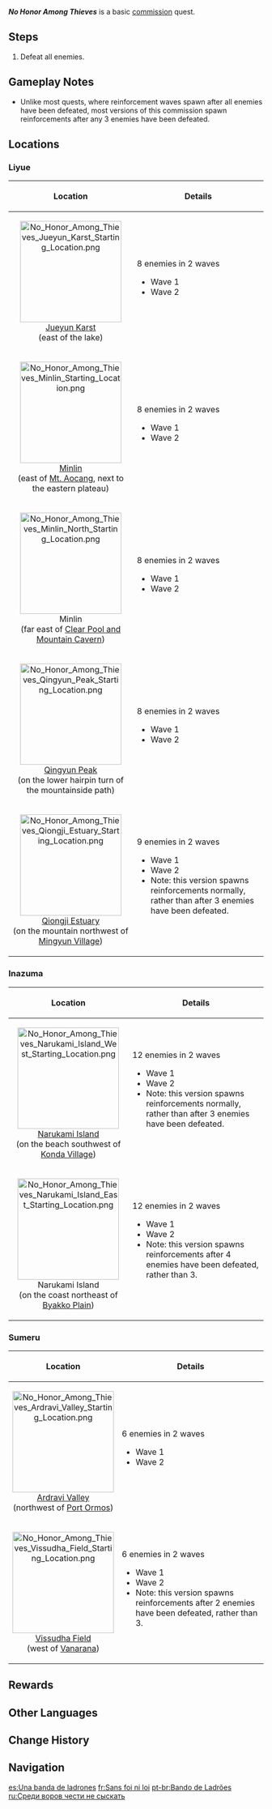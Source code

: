 {{Stub|Add location for east Narukami Island variant}}
{{About|the [[Commission]]|the [[Random Event]]|No Honor Among Thieves (Random Event)}}
{{Quest Infobox
|id             = 
|type           = Commission
|image          = Commission No Honor Among Thieves.png
|caption        = [[Qiongji Estuary]] version
|region         = Liyue
|summary        = Defeat the group of Treasure Hoarders.
|startLocation  = [[Teyvat]]
|other          = 
*AR-Dependent Rewards
|characters     = Traveler
}}
'''''No Honor Among Thieves''''' is a basic [[commission]] quest.

==Steps==
{{Quest Description|A group of [[Treasure Hoarders]] have made camp in the wilderness and are up to no good. Defeat them to put an end to this threat.}}
#Defeat all enemies.

==Gameplay Notes==
* Unlike most quests, where reinforcement waves spawn after all enemies have been defeated, most versions of this commission spawn reinforcements after any 3 enemies have been defeated.

==Locations==
===Liyue===
{| class="wikitable"
!Location||Details
|-
|<center>[[File:No Honor Among Thieves Jueyun Karst Starting Location.png|200px]]<br />[[Jueyun Karst]]<br />(east of the lake)</center>||
;8 enemies in 2 waves
*Wave 1 {{Enemy List|Treasure Hoarders: Scout;Treasure Hoarders: Marksman;Treasure Hoarders: Pyro Potioneer;Treasure Hoarders: Handyman;Treasure Hoarders: Gravedigger}}
*Wave 2 {{Enemy List|Treasure Hoarders: Electro Potioneer;Treasure Hoarders: Crusher;Treasure Hoarders: Gravedigger}}
|-
|<center>[[File:No Honor Among Thieves Minlin Starting Location.png|200px]]<br />[[Minlin]]<br />(east of [[Mt. Aocang]], next to the eastern plateau)</center>||
;8 enemies in 2 waves
*Wave 1 {{Enemy List|Treasure Hoarders: Marksman*2;Treasure Hoarders: Seaman*2;Treasure Hoarders: Crusher}}
*Wave 2 {{Enemy List|Treasure Hoarders: Gravedigger;Treasure Hoarders: Pugilist*2;Treasure Hoarders: Pyro Potioneer}}
|-
|<center>[[File:No Honor Among Thieves Minlin North Starting Location.png|200px]]<br />Minlin<br />(far east of [[Clear Pool and Mountain Cavern]])</center>||
;8 enemies in 2 waves
*Wave 1 {{Enemy List|Treasure Hoarders: Scout;Treasure Hoarders: Hydro Potioneer;Treasure Hoarders: Cryo Potioneer;Treasure Hoarders: Seaman;Treasure Hoarders: Handyman}}
*Wave 2 {{Enemy List|Treasure Hoarders: Cryo Potioneer;Treasure Hoarders: Gravedigger;Treasure Hoarders: Crusher}}
|-
|<center>[[File:No Honor Among Thieves Qingyun Peak Starting Location.png|200px]]<br />[[Qingyun Peak]]<br />(on the lower hairpin turn of the mountainside path)</center>||
;8 enemies in 2 waves
*Wave 1 {{Enemy List|Treasure Hoarders: Scout;Treasure Hoarders: Marksman;Treasure Hoarders: Crusher;Treasure Hoarders: Handyman;Treasure Hoarders: Pyro Potioneer}}
*Wave 2 {{Enemy List|Treasure Hoarders: Gravedigger;Treasure Hoarders: Electro Potioneer;Treasure Hoarders: Pugilist}}
|-
|<center>[[File:No Honor Among Thieves Qiongji Estuary Starting Location.png|200px]]<br />[[Qiongji Estuary]]<br />(on the mountain northwest of [[Mingyun Village]])</center>||
;9 enemies in 2 waves
*Wave 1 {{Enemy List|Treasure Hoarders: Scout;Treasure Hoarders: Marksman;Treasure Hoarders: Electro Potioneer*2;Treasure Hoarders: Pugilist}}
*Wave 2 {{Enemy List|Treasure Hoarders: Pyro Potioneer*2;Treasure Hoarders: Seaman;Treasure Hoarders: Crusher}}
*Note: this version spawns reinforcements normally, rather than after 3 enemies have been defeated.
|}

===Inazuma===
{| class="wikitable"
!Location||Details
|-
|<center>[[File:No Honor Among Thieves Narukami Island West Starting Location.png|200px]]<br />[[Narukami Island]]<br />(on the beach southwest of [[Konda Village]])</center>||
;12 enemies in 2 waves
*Wave 1 {{Enemy List|Treasure Hoarders: Pyro Potioneer;Treasure Hoarders: Electro Potioneer;Treasure Hoarders: Scout*2;Treasure Hoarders: Marksman; Treasure Hoarders: Handyman}}
*Wave 2 {{Enemy List|Treasure Hoarders: Cryo Potioneer;Treasure Hoarders: Electro Potioneer;Treasure Hoarders: Gravedigger;Treasure Hoarders: Pugilist;Treasure Hoarders: Seaman;Treasure Hoarders: Crusher}}
*Note: this version spawns reinforcements normally, rather than after 3 enemies have been defeated.
|-
|<center>[[File:No Honor Among Thieves Narukami Island East Starting Location.png|200px]]<br />Narukami Island<br />(on the coast northeast of [[Byakko Plain]])</center>||
;12 enemies in 2 waves
*Wave 1 {{Enemy List|Treasure Hoarders: Pyro Potioneer;Treasure Hoarders: Electro Potioneer;Treasure Hoarders: Pugilist;Treasure Hoarders: Scout*2;Treasure Hoarders: Marksman}}
*Wave 2 {{Enemy List|Treasure Hoarders: Cryo Potioneer;Treasure Hoarders: Electro Potioneer;Treasure Hoarders: Gravedigger;Treasure Hoarders: Pugilist;Treasure Hoarders: Seaman;Treasure Hoarders: Crusher}}
*Note: this version spawns reinforcements after 4 enemies have been defeated, rather than 3.
|}

===Sumeru===
{| class="wikitable"
!Location||Details
|-
|<center>[[File:No Honor Among Thieves Ardravi Valley Starting Location.png|200px]]<br />[[Ardravi Valley]]<br />(northwest of [[Port Ormos]])</center>||
;6 enemies in 2 waves
*Wave 1 {{Enemy List|Treasure Hoarders: Scout*2;Treasure Hoarders: Marksman*2}}
*Wave 2 {{Enemy List|Treasure Hoarders: Gravedigger;Treasure Hoarders: Scout}}
|-
|<center>[[File:No Honor Among Thieves Vissudha Field Starting Location.png|200px]]<br />[[Vissudha Field]]<br />(west of [[Vanarana]])</center>||
;6 enemies in 2 waves
*Wave 1{{Enemy List|Treasure Hoarders: Scout*2; Treasure Hoarders: Marksman; Treasure Hoarders: Crusher}}
*Wave 2{{Enemy List|Treasure Hoarders: Scout; Treasure Hoarders: Gravedigger}}
*Note: this version spawns reinforcements after 2 enemies have been defeated, rather than 3.
|}

==Rewards==
{{Commission Rewards|full}}

==Other Languages==
{{Other Languages
|en      = No Honor Among Thieves
|zhs     = 盗亦无道
|zhs_rm  = Dào Yì Wú Dào
|zht     = 盜亦無道
|zht_rm  = Dào Yì Wú Dào
|zh_tl   = There are No Morals in Stealing
|ja      = 盗賊討伐
|ja_rm   = Touzoku Toubatsu
|ja_tl   = Thief Subjugation
|ko      = 도둑질엔 이유가 없다
|ko_rm   = Dodukjil-en Iyuga Eoptta
|ko_tl   = There is No Reason to Steal
|es      = Una banda de ladrones
|es_tl   = A Gang of Thieves
|fr      = Sans foi ni loi
|fr_tl   = Without Faith nor Law
|fr_note = Equivalent to "{{wt|wild and woolly}}."
|ru      = Среди воров чести не сыскать
|ru_tl   = No Honor To Find Among Thieves
|th      = ไม่มีสัจจะในหมู่โจร
|th_rm   = 
|th_tl   = No Honor Among Thieves
|vi      = Cướp là vô đạo
|vi_tl   = Stealing is Immoral
|de      = Dreiste Diebe
|de_tl   = Brazen Thieves
|id      = Perampok Tak Bermoral
|id_tl   = Immoral Thieves
|pt      = Bando de Ladrões
|pt_tl   = 
|tr      = Haysiyetsiz Hırsızlar
|tr_tl   = 
|it      = Ladri senza onore
|it_tl   = Honorless Thieves
}}

==Change History==
{{Change History|1.0}}

==Navigation==
{{Commission Navbox|Basic}}

[[es:Una banda de ladrones]]
[[fr:Sans foi ni loi]]
[[pt-br:Bando de Ladrões]]
[[ru:Среди воров чести не сыскать]]
